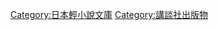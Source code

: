 {{DEFAULTSORT:Koudansha Box}}

[[Category:日本輕小說文庫|Category:日本輕小說文庫]]
[[Category:講談社出版物|Category:講談社出版物]]